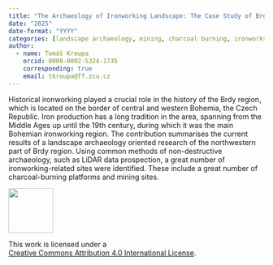 ```yaml
---
title: "The Archaeology of Ironworking Landscape: The Case Study of Brdy Mountains, the Czech Republic"
date: "2025"
date-format: "YYYY"
categories: [landscape archaeology, mining, charcoal burning, ironworks]
author: 
  - name: Tomáš Kroupa
    orcid: 0000-0002-5324-1735
    corresponding: true
    email: tkroupa@ff.zcu.cz
---
```


Historical ironworking played a crucial role in the history of the Brdy region, which is located on the border of central and western Bohemia, the Czech Republic. Iron production has a long tradition in the area, spanning from the Middle Ages up until the 19th century, during which it was the main Bohemian ironworking region. The contribution summarises the current results of a landscape archaeology oriented research of the northwestern part of Brdy region. Using common methods of non-destructive archaeology, such as LiDAR data prospection, a great number of ironworking-related sites were identified. These include a great number of charcoal-burning platforms and mining sites.

::: {layout="[ 20 , 85 ]"}

::: {#column-image}
[![](https://i.creativecommons.org/l/by/4.0/88x31.png){width=88}](http://creativecommons.org/licenses/by/4.0/)
:::

::: {#column-text}
This work is licensed under a<br>[Creative Commons Attribution 4.0 International License](https://creativecommons.org/licenses/by/4.0/).
:::

:::

